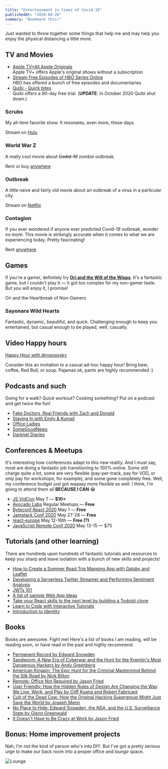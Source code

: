 ```yaml
---
title: "Entertainment in times of Covid-19"
publishedAt: "2020-04-26"
summary: "Bookmark this!"
---
```


Just wanted to throw together some things that help me and may help you enjoy the physical distancing a little more.

## TV and Movies

* [Apple TV+All Apple Originals](https://tv.apple.com/)  
Apple TV+ offers Apple's original shows without a subscription
* [Stream Free Episodes of HBO Series Online](https://www.hbo.com/watch-free-episode)  
HBO has offered a bunch of free episodes and documentaries
* [Quibi - Quick bites](https://quibi.com/)  
Quibi offers a 90-day free trial. (**UPDATE**: In October 2020 Quibi shut down.)

### Scrubs

My all-time favorite show. It resonates, even more, these days.

Stream on [Hulu](https://www.hulu.com/series/scrubs-bba197b5-eb03-4a09-b5f6-f04c053471d7?entity_id=ef61c04b-89de-4559-a010-57be02dfe583)

### World War Z

A really cool movie about ~~Codid-19~~ zombie outbreak.

Rent or buy [anywhere](https://decider.com/movie/world-war-z/)

### Outbreak

A little naive and fairly old movie about an outbreak of a virus in a particular city.

Stream on [Netflix](https://www.netflix.com/watch/834585)

### Contagion

If you ever wondered if anyone ever predicted Covid-19 outbreak, wonder no more. This movie is strikingly accurate when it comes to what we are experiencing today. Pretty fascinating!

Rent [anywhere](https://decider.com/movie/contagion/)

## Games

If you're a gamer, definitely try [**Ori and the Will of the Wisps**](https://www.orithegame.com/). It's a fantastic game, but I couldn't play it — it got too complex for my non-gamer taste. But you will enjoy it, I promise!

Ori and the Heartbreak of Non-Gamers

### Sayonara Wild Hearts

Fantastic, dynamic, beautiful, and quick. Challenging enough to keep you entertained, but casual enough to be played, well, casually.



## Video Happy hours

[Happy Hour with @rosnovsky](https://www.eventbrite.com/e/103618537836?aff=efbneb)

Consider this an invitation to a casual ad-hoc happy hour! Bring beer, coffee, Red Bull, or soup. Pajamas ok, pants are highly recommended :)  


## Podcasts and such

Going for a walk? Quick workout? Cooking something? Put on a podcast and get twice the fun!

* [‎Fake Doctors, Real Friends with Zach and Donald](https://podcasts.apple.com/us/podcast/fake-doctors-real-friends-with-zach-and-donald/id1503559501)
* [Staying In with Emily & Kumail](https://podcasts.apple.com/us/podcast/staying-in-with-emily-kumail/id1503412182)
* [‎Office Ladies](https://podcasts.apple.com/us/podcast/office-ladies/id1480311435)
* [SomeGoodNews](https://www.youtube.com/channel/UCOe_y6KKvS3PdIfb9q9pGug)
* [‎Darknet Diaries](https://podcasts.apple.com/us/podcast/darknet-diaries/id1296350485)

## Conferences & Meetups

It's interesting how conferences adapt to this new reality. And I must say, most are doing a fantastic job transitioning to 100% online. Some still charge quite a lot, some are very flexible (pay-per-track, pay for VOD, or only pay for workshops, for example), and some gone completely free. Well, my conference budget just got waaaay more flexible as well. I think, I'm going to attend them all **BECAUSE I CAN** 😂

* [JS VidCon](https://jsvidcon.co) May 7 — **$10+**
* [Avocado Labs](https://auth0.com/events/avocado-labs-talks-episode-1/) Regular Meetups — **Free** 
* [Byteconf React 2020](https://www.byteconf.com/) May 1 — **Free**
* [Jamstack Conf 2020](https://jamstackconf.com/) May 27-28 — **Free**
* [react-europe](https://medium.com/@ReactEurope) May 12-16th — **Free (?)**
* [JavaScript Remote Conf 2020](https://devchat.tv/conferences/javascript-remote-2020/) May 13-15 — $75

## Tutorials (and other learning)

There are hundreds upon hundreds of fantastic tutorials and resources to keep you sharp and leave isolation with a bunch of new skills and projects!

* [How to Create a Summer Road Trip Mapping App with Gatsby and Leaflet](https://www.freecodecamp.org/news/how-to-create-a-summer-road-trip-mapping-app-with-gatsby-and-leaflet/)
* [Developing a Serverless Twitter Streamer and Performing Sentiment Analysis](https://medium.com/@rlenaha2/developing-a-serverless-twitter-streamer-and-performing-sentiment-analysis-58b096623a10)
* [JWTs 101](https://auth0.com/resources/videos/jwt-101)
* [A list of sample Web App Ideas](https://flaviocopes.com/sample-app-ideas/)
* [Take your React skills to the next level by building a Todoist clone](https://www.freecodecamp.org/news/react-firebase-todoist-clone/)
* [Learn to Code with Interactive Tutorials](https://scrimba.com/g/gR8PTE)
* [Introduction to Identity](https://auth0.com/docs/)

## Books

Books are awesome. Fight me! Here's a list of books I am reading, will be reading soon, or have read in the past and highly recommend.

* [Permanent Record by Edward Snowden](https://amzn.to/3547IjL)
* [Sandworm: A New Era of Cyberwar and the Hunt for the Kremlin's Most Dangerous Hackers by Andy Greenberg](https://amzn.to/3547IjL)
* [American Kingpin: The Epic Hunt for the Criminal Mastermind Behind the Silk Road by Nick Bilton](https://amzn.to/2xOheLX)
* [Remote: Office Not Required by Jason Fried](https://amzn.to/2KxhEsH)
* [User Friendly: How the Hidden Rules of Design Are Changing the Way We Live, Work, and Play by Cliff Kuang and Robert Fabricant](https://amzn.to/2yEIxbr)
* [Cult of the Dead Cow: How the Original Hacking Supergroup Might Just Save the World by Joseph Menn](https://amzn.to/2S64lUn)
* [No Place to Hide: Edward Snowden, the NSA, and the U.S. Surveillance State by Glenn Greenwald](https://amzn.to/2Y8266C)
* [It Doesn't Have to Be Crazy at Work by Jason Fried](https://amzn.to/3eX1TJJ)

## Bonus: Home improvement projects

Nah, I'm not the kind of person who's into DIY. But I've got a pretty serious urge to make our back room into a proper office and _lounge_ space.

![Lounge](https://cdn.sanity.io/images/n3o7a5dl/production/d77c6d5950fb53a84bbff3f664418876161c4ae6-2000x1500.png)
